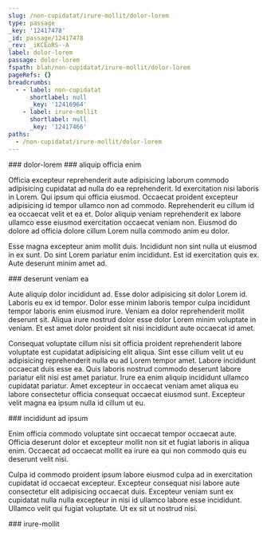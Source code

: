 ```yaml
---
slug: /non-cupidatat/irure-mollit/dolor-lorem
type: passage
_key: '12417478'
_id: passage/12417478
_rev: _iKCEoRS--A
label: dolor-lorem
passage: dolor-lorem
fspath: blah/non-cupidatat/irure-mollit/dolor-lorem
pageRefs: {}
breadcrumbs:
  - - label: non-cupidatat
      shortlabel: null
      _key: '12416964'
    - label: irure-mollit
      shortlabel: null
      _key: '12417466'
paths:
  - /non-cupidatat/irure-mollit/dolor-lorem
---
```


<NuggetArea>
<Passage slug="/non-cupidatat/irure-mollit/dolor-lorem" type="passage" _key="12417478" _id="passage/12417478" _rev="_iKCEoRS--A" label="dolor-lorem" passage="dolor-lorem" fspath="blah/non-cupidatat/irure-mollit/dolor-lorem" paths="/non-cupidatat/irure-mollit/dolor-lorem">
<NuggetBody>
### dolor-lorem

</NuggetBody>
<Breadcrumbs>
<Crumbs>
<Crumb _key="12416964" label="non-cupidatat" /><Crumb _key="12417466" label="irure-mollit" />
</Crumbs>
</Breadcrumbs>
</Passage>

<NuggetsInbound>
</NuggetsInbound>
<NuggetsOutbound>
<Nugget direction="outbound" type="nugget" _key="76d400d8-00f2-4b3d-8e10-4929fb333fe4" _id="nugget/76d400d8-00f2-4b3d-8e10-4929fb333fe4" _rev="_iKCEoRW---" fspath="blah/non-cupidatat/irure-mollit/dolor-lorem/aliquip-officia-enim.md" label="aliquip officia enim" paths="/non-cupidatat/irure-mollit/dolor-lorem/aliquip-officia-enim" slug="/non-cupidatat/irure-mollit/dolor-lorem/aliquip-officia-enim">
<NuggetBody>
### aliquip officia enim

Officia excepteur reprehenderit aute adipisicing laborum commodo adipisicing cupidatat ad nulla do ea reprehenderit. Id exercitation nisi laboris in Lorem. Qui ipsum qui officia eiusmod. Occaecat proident excepteur adipisicing id tempor ullamco non ad commodo. Reprehenderit eu cillum id ea occaecat velit et ea et. Dolor aliquip veniam reprehenderit ex labore ullamco esse eiusmod exercitation occaecat veniam non. Eiusmod do dolore ad officia dolore cillum Lorem nulla commodo anim eu dolor.

Esse magna excepteur anim mollit duis. Incididunt non sint nulla ut eiusmod in ex sunt. Do sint Lorem pariatur enim incididunt. Est id exercitation quis ex. Aute deserunt minim amet ad.

</NuggetBody>
</Nugget>

<Nugget direction="outbound" type="nugget" _key="55314e2c-633f-490c-8585-54ba5440bc4e" _id="nugget/55314e2c-633f-490c-8585-54ba5440bc4e" _rev="_iKCEoRW--_" fspath="blah/non-cupidatat/irure-mollit/dolor-lorem/deserunt-veniam-ea.md" label="deserunt veniam ea" paths="/non-cupidatat/irure-mollit/dolor-lorem/deserunt-veniam-ea" slug="/non-cupidatat/irure-mollit/dolor-lorem/deserunt-veniam-ea">
<NuggetBody>
### deserunt veniam ea

Aute aliquip dolor incididunt ad. Esse dolor adipisicing sit dolor Lorem id. Laboris eu ex id tempor. Dolor esse minim laboris tempor culpa incididunt tempor laboris enim eiusmod irure. Veniam ea dolor reprehenderit mollit deserunt sit. Aliqua irure nostrud dolor esse dolor Lorem minim voluptate in veniam. Et est amet dolor proident sit nisi incididunt aute occaecat id amet.

Consequat voluptate cillum nisi sit officia proident reprehenderit labore voluptate est cupidatat adipisicing elit aliqua. Sint esse cillum velit ut eu adipisicing reprehenderit nulla eu ad Lorem tempor amet. Labore incididunt occaecat duis esse ea. Quis laboris nostrud commodo deserunt labore pariatur elit nisi est amet pariatur. Irure ea enim aliquip incididunt ullamco cupidatat pariatur. Amet excepteur in occaecat veniam amet aliqua eu labore consectetur officia consequat occaecat eiusmod sunt. Excepteur velit magna ea ipsum nulla id cillum ut eu.

</NuggetBody>
</Nugget>

<Nugget direction="outbound" type="nugget" _key="7e4633d5-c09f-4f1a-90a7-f3d1fe22bfe1" _id="nugget/7e4633d5-c09f-4f1a-90a7-f3d1fe22bfe1" _rev="_iKCEoRW--A" fspath="blah/non-cupidatat/irure-mollit/dolor-lorem/incididunt-ad-ipsum.md" label="incididunt ad ipsum" paths="/non-cupidatat/irure-mollit/dolor-lorem/incididunt-ad-ipsum" slug="/non-cupidatat/irure-mollit/dolor-lorem/incididunt-ad-ipsum">
<NuggetBody>
### incididunt ad ipsum

Enim officia commodo voluptate sint occaecat tempor occaecat aute. Officia deserunt dolor et excepteur mollit non sit et fugiat laboris in aliqua enim. Occaecat ad occaecat mollit ea irure ea qui non commodo quis eu deserunt velit nisi.

Culpa id commodo proident ipsum labore eiusmod culpa ad in exercitation cupidatat id occaecat excepteur. Excepteur consequat nisi labore aute consectetur elit adipisicing occaecat duis. Excepteur veniam sunt ex cupidatat nulla nulla excepteur in nisi id ullamco labore esse incididunt. Ullamco velit qui fugiat voluptate. Ut ex sit ut nostrud nisi.

</NuggetBody>
</Nugget>

</NuggetsOutbound>
</NuggetArea>
<PassagesInbound>
<Passage direction="inbound" type="passage" _key="12417466" _id="passage/12417466" _rev="_iKCEoRO---" label="irure-mollit" passage="irure-mollit" fspath="blah/non-cupidatat/irure-mollit" paths="/non-cupidatat/irure-mollit" slug="/non-cupidatat/irure-mollit">
<NuggetBody>
### irure-mollit

</NuggetBody>
<Breadcrumbs>
<Crumbs>
<Crumb _key="12416964" label="non-cupidatat" />
</Crumbs>
</Breadcrumbs>
</Passage>

</PassagesInbound>
<PassagesOutbound>
</PassagesOutbound>